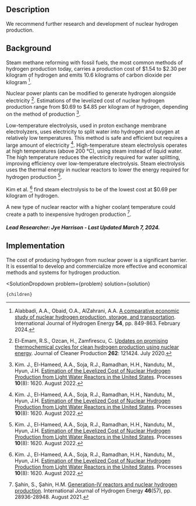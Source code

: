 

## Description
We recommend further research and development of nuclear hydrogen production.

## Background
Steam methane reforming with fossil fuels, the most common methods of hydrogen production today, carries a production cost of $1.54 to $2.30 per kilogram of hydrogen and emits 10.6 kilograms of carbon dioxide per kilogram [^"2"].

Nuclear power plants can be modified to generate hydrogen alongside electricity [^"3"]. Estimations of the levelized cost of nuclear hydrogen production range from $0.69 to $4.85 per kilogram of hydrogen, depending on the method of production [^"1"].

Low-temperature electrolysis, used in proton exchange membrane electrolyzers, uses electricity to split water into hydrogen and oxygen at relatively low temperatures. This method is safe and efficient but requires a large amount of electricity [^"1"]. High-temperature steam electrolysis operates at high temperatures (above 200 °C), using steam instead of liquid water. The high temperature reduces the electricity required for water splitting, improving efficiency over low-temperature electrolysis. Steam electrolysis uses the thermal energy in nuclear reactors to lower the energy required for hydrogen production [^"1"].

Kim et al. [^"1"] find steam electrolysis to be of the lowest cost at $0.69 per kilogram of hydrogen.

A new type of nuclear reactor with a higher coolant temperature could create a path to inexpensive hydrogen production [^"4"].

##### Lead Researcher: Jye Harrison - Last Updated March 7, 2024.


## Implementation

The cost of producing hydrogen from nuclear power is a significant barrier. It is essential to develop and commercialize more effective and economical methods and systems for hydrogen production.



[^"1"]: Kim. J., El-Hameed, A.A., Soja, R.J., Ramadhan, H.H., Nandutu, M., Hyun, J.H. [Estimation of the Levelized Cost of Nuclear Hydrogen Production from Light Water Reactors in the United States](http://dx.doi.org/10.3390/pr10081620). Processes **10**(8): 1620. August 2022.
[^"2"]: Alabbadi, A.A., Obaid, O.A., AlZahrani, A.A. [A comparative economic study of nuclear hydrogen production, storage, and transportation](http://dx.doi.org/10.1016/j.ijhydene.2023.08.225). International Journal of Hydrogen Energy **54**, pp. 849-863. February 2024.
[^"3"]: El-Emam, R.S., Ozcan, H., Zamfirescu, C. [Updates on promising thermochemical cycles for clean hydrogen production using nuclear energy](http://dx.doi.org/10.1016/j.jclepro.2020.121424). Journal of Cleaner Production **262**: 121424. July 2020.
[^"4"]: Şahin, S., Şahin, H.M. [Generation-IV reactors and nuclear hydrogen production](http://dx.doi.org/10.1016/j.ijhydene.2020.12.182). International Journal of Hydrogen Energy **46**(57), pp. 28936-28948. August 2021.




  <SolutionDropdown 
    problem={problem} 
    solution={solution}
  >
    {children}
  </SolutionDropdown>